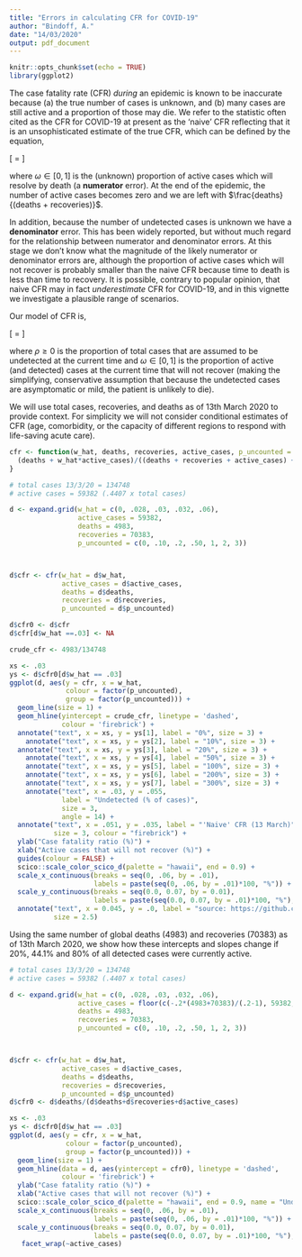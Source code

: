 ```yaml
---
title: "Errors in calculating CFR for COVID-19"
author: "Bindoff, A."
date: "14/03/2020"
output: pdf_document
---
```


```r
knitr::opts_chunk$set(echo = TRUE)
library(ggplot2)

```

The case fatality rate (CFR) *during* an epidemic is known to be inaccurate because (a) the true number of cases is unknown, and (b) many cases are still active and a proportion of those may die. We refer to the statistic often cited as the CFR for COVID-19 at present as the 'naive' CFR reflecting that it is an unsophisticated estimate of the true CFR, which can be defined by the equation,  

\[\widehat{CFR} = \frac{deaths + \omega(active \ cases)}{total \ cases}\]

where $\omega \in [0,1]$ is the (unknown) proportion of active cases which will resolve by death (a **numerator** error). At the end of the epidemic, the number of active cases becomes zero and we are left with $\frac{deaths}{(deaths + recoveries)}$.  

In addition, because the number of undetected cases is unknown we have a **denominator** error. This has been widely reported, but without much regard for the relationship between numerator and denominator errors. At this stage we don't know what the magnitude of the likely numerator or denominator errors are, although the proportion of active cases which will not recover is probably smaller than the naive CFR because time to death is less than time to recovery. It is possible, contrary to popular opinion, that naive CFR may in fact *underestimate* CFR for COVID-19, and in this vignette we investigate a plausible range of scenarios.  

Our model of CFR is,

\[\widehat{CFR} = \frac{deaths + \omega(active \ cases)}{total \ cases \ detected + \rho(total \ cases \ detected)}\]  

where $\rho \geq 0$ is the proportion of total cases that are assumed to be undetected at the current time and $\omega \in [0,1]$ is the proportion of active (and detected) cases at the current time that will not recover (making the simplifying, conservative assumption that because the undetected cases are asymptomatic or mild, the patient is unlikely to die).  

We will use total cases, recoveries, and deaths as of 13th March 2020 to provide context. For simplicity we will not consider conditional estimates of CFR (age, comorbidity, or the capacity of different regions to respond with life-saving acute care).  


```r
cfr <- function(w_hat, deaths, recoveries, active_cases, p_uncounted = 0){
  (deaths + w_hat*active_cases)/((deaths + recoveries + active_cases) + (p_uncounted*(deaths + recoveries + active_cases)))
}

```

```r
# total cases 13/3/20 = 134748
# active cases = 59382 (.4407 x total cases)

d <- expand.grid(w_hat = c(0, .028, .03, .032, .06),
                 active_cases = 59382,
                 deaths = 4983,
                 recoveries = 70383,
                 p_uncounted = c(0, .10, .2, .50, 1, 2, 3))



d$cfr <- cfr(w_hat = d$w_hat,
             active_cases = d$active_cases,
             deaths = d$deaths, 
             recoveries = d$recoveries,
             p_uncounted = d$p_uncounted)
```

```r
d$cfr0 <- d$cfr
d$cfr[d$w_hat ==.03] <- NA

crude_cfr <- 4983/134748

```

```r
xs <- .03
ys <- d$cfr0[d$w_hat == .03]
ggplot(d, aes(y = cfr, x = w_hat,
              colour = factor(p_uncounted),
              group = factor(p_uncounted))) +
  geom_line(size = 1) + 
  geom_hline(yintercept = crude_cfr, linetype = 'dashed',
             colour = 'firebrick') +
  annotate("text", x = xs, y = ys[1], label = "0%", size = 3) +
    annotate("text", x = xs, y = ys[2], label = "10%", size = 3) +
  annotate("text", x = xs, y = ys[3], label = "20%", size = 3) +
    annotate("text", x = xs, y = ys[4], label = "50%", size = 3) +
    annotate("text", x = xs, y = ys[5], label = "100%", size = 3) +
    annotate("text", x = xs, y = ys[6], label = "200%", size = 3) +
    annotate("text", x = xs, y = ys[7], label = "300%", size = 3) +
    annotate("text", x = .03, y = .055, 
             label = "Undetected (% of cases)",
             size = 3,
             angle = 14) +
  annotate("text", x = .051, y = .035, label = "'Naive' CFR (13 March)",
           size = 3, colour = "firebrick") +
  ylab("Case fatality ratio (%)") +
  xlab("Active cases that will not recover (%)") +
  guides(colour = FALSE) +
  scico::scale_color_scico_d(palette = "hawaii", end = 0.9) +
  scale_x_continuous(breaks = seq(0, .06, by = .01), 
                     labels = paste(seq(0, .06, by = .01)*100, "%")) +
  scale_y_continuous(breaks = seq(0.0, 0.07, by = 0.01),
                     labels = paste(seq(0.0, 0.07, by = .01)*100, "%"), limits = c(0, .07)) +
  annotate("text", x = 0.045, y = .0, label = "source: https://github.com/ABindoff/cfr_covid19",
           size = 2.5)


```

Using the same number of global deaths (4983) and recoveries (70383) as of 13th March 2020, we show how these intercepts and slopes change if 20%, 44.1% and 80% of all detected cases were currently active.  


```r
# total cases 13/3/20 = 134748
# active cases = 59382 (.4407 x total cases)

d <- expand.grid(w_hat = c(0, .028, .03, .032, .06),
                 active_cases = floor(c(-.2*(4983+70383)/(.2-1), 59382, -.8*(4983+70383)/(.8-1))),
                 deaths = 4983,
                 recoveries = 70383,
                 p_uncounted = c(0, .10, .2, .50, 1, 2, 3))



d$cfr <- cfr(w_hat = d$w_hat,
             active_cases = d$active_cases,
             deaths = d$deaths, 
             recoveries = d$recoveries,
             p_uncounted = d$p_uncounted)
d$cfr0 <- d$deaths/(d$deaths+d$recoveries+d$active_cases)

```

```r
xs <- .03
ys <- d$cfr0[d$w_hat == .03]
ggplot(d, aes(y = cfr, x = w_hat,
              colour = factor(p_uncounted),
              group = factor(p_uncounted))) +
  geom_line(size = 1) + 
  geom_hline(data = d, aes(yintercept = cfr0), linetype = 'dashed',
             colour = 'firebrick') +
  ylab("Case fatality ratio (%)") +
  xlab("Active cases that will not recover (%)") +
  scico::scale_color_scico_d(palette = "hawaii", end = 0.9, name = "Undetected (%)", labels = c("0%", "10%", "20%", "50%", "100%", "200%", "300%")) +
  scale_x_continuous(breaks = seq(0, .06, by = .01), 
                     labels = paste(seq(0, .06, by = .01)*100, "%")) +
  scale_y_continuous(breaks = seq(0.0, 0.07, by = 0.01),
                     labels = paste(seq(0.0, 0.07, by = .01)*100, "%"), limits = c(0, .07)) +
   facet_wrap(~active_cases)


```